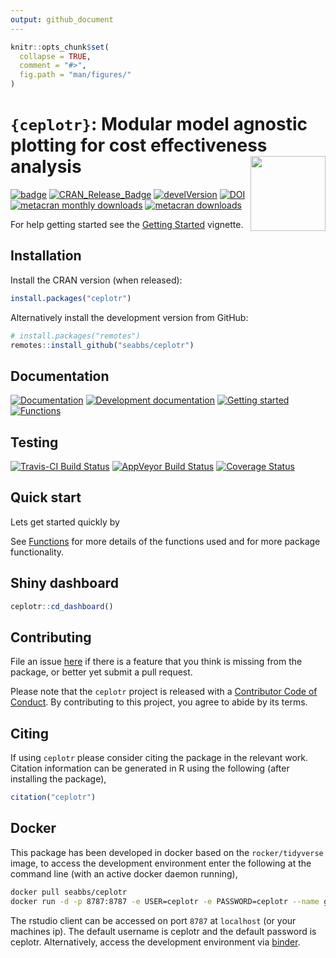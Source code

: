 ```yaml
---
output: github_document
---
```


```r
knitr::opts_chunk$set(
  collapse = TRUE,
  comment = "#>",
  fig.path = "man/figures/"
)
```

# `{ceplotr}`: Modular model agnostic plotting for cost effectiveness analysis <img src="man/figures/logo.png" align="right" alt="" width="120" />

[![badge](https://img.shields.io/badge/Launch-ceplotr-blue.svg)](https://mybinder.org/v2/gh/seabbs/ceplotr/master?urlpath=rstudio) 
[![CRAN_Release_Badge](http://www.r-pkg.org/badges/version-ago/ceplotr)](https://CRAN.R-project.org/package=ceplotr)
[![develVersion](https://img.shields.io/badge/devel%20version-0.1.0-blue.svg?style=flat)](https://github.com/seabbs/ceplotr)
[![DOI](https://zenodo.org/badge/112591837.svg)](https://zenodo.org/badge/latestdoi/112591837)
[![metacran monthly downloads](http://cranlogs.r-pkg.org/badges/ceplotr)](https://cran.r-project.org/package=ceplotr)
[![metacran downloads](http://cranlogs.r-pkg.org/badges/grand-total/ceplotr?color=ff69b4)](https://cran.r-project.org/package=ceplotr)


 For help getting started see the [Getting Started](https://www.samabbott.co.uk/ceplotr/articles/intro.html) vignette.

## Installation

Install the CRAN version (when released):

```r
install.packages("ceplotr")
```

Alternatively install the development version from GitHub:

```r
# install.packages("remotes")
remotes::install_github("seabbs/ceplotr")
```

## Documentation

[![Documentation](https://img.shields.io/badge/Documentation-release-lightgrey.svg?style=flat)](https://www.samabbott.co.uk/ceplotr/)
[![Development documentation](https://img.shields.io/badge/Documentation-development-lightblue.svg?style=flat)](https://www.samabbott.co.uk/ceplotr/dev)
[![Getting started](https://img.shields.io/badge/Documentation-getting started-yellow.svg?style=flat)](https://www.samabbott.co.uk/ceplotr/articles/intro.html)
[![Functions](https://img.shields.io/badge/Documentation-functions-orange.svg?style=flat)](https://www.samabbott.co.uk/ceplotr/reference/index.html)


## Testing

[![Travis-CI Build Status](https://travis-ci.org/seabbs/ceplotr.svg?branch=master)](https://travis-ci.org/seabbs/ceplotr)
[![AppVeyor Build Status](https://ci.appveyor.com/api/projects/status/github/seabbs/ceplotr?branch=master&svg=true)](https://ci.appveyor.com/project/seabbs/ceplotr)
[![Coverage Status](https://img.shields.io/codecov/c/github/seabbs/ceplotr/master.svg)](https://codecov.io/github/seabbs/ceplotr?branch=master)

## Quick start

Lets get started quickly by 


See [Functions](https://www.samabbott.co.uk/ceplotr/reference/index.html) for more details of the functions used and for more package functionality.


## Shiny dashboard

```r
ceplotr::cd_dashboard()
```


## Contributing

File an issue [here](https://github.com/seabbs/ceplotr/issues) if there is a feature that you think is missing from the package, or better yet submit a pull request.

Please note that the `ceplotr` project is released with a [Contributor Code of Conduct](https://github.com/seabbs/ceplotr/blob/master/.github/CODE_OF_CONDUCT.md). By contributing to this project, you agree to abide by its terms.

## Citing 

If using `ceplotr` please consider citing the package in the relevant work. Citation information can be generated in R using the following (after installing the package),

```r
citation("ceplotr")
```

## Docker

This package has been developed in docker based on the `rocker/tidyverse` image, to access the  development environment enter the following at the command line (with an active docker daemon running),

```bash
docker pull seabbs/ceplotr
docker run -d -p 8787:8787 -e USER=ceplotr -e PASSWORD=ceplotr --name getTBinR seabbs/ceplotr
```

The rstudio client can be accessed on port `8787` at `localhost` (or your machines ip). The default username is ceplotr and the default password is ceplotr. Alternatively, access the development environment via [binder](https://mybinder.org/v2/gh/seabbs/ceplotr/master?urlpath=rstudio).

